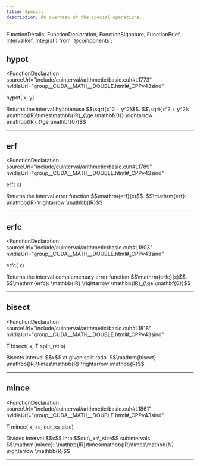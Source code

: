 ```yaml
---
title: Special
description: An overview of the special operations.
---
```


  FunctionDetails, 
  FunctionDeclaration, 
  FunctionSignature, 
  FunctionBrief,
  IntervalRef,
  Integral
} from '@components';

## hypot

<FunctionDeclaration
  sourceUrl="include/cuinterval/arithmetic/basic.cuh#L1773" 
  nvidiaUrl="group__CUDA__MATH__DOUBLE.html#_CPPv43sind"
>
  <IntervalRef /> hypot(<IntervalRef /> x, <IntervalRef /> y)
</FunctionDeclaration>

<FunctionDetails id="hypot">
  <FunctionBrief error="0" slot="brief">
    Returns the interval hypotenuse $$\sqrt{x^2 + y^2}$$.
  </FunctionBrief>
  
  <FunctionSignature>
    $$\sqrt{x^2 + y^2}: \mathbb{IR}\times\mathbb{IR}_{\ge \mathbf{0}} \rightarrow \mathbb{IR}_{\ge \mathbf{0}}$$
  </FunctionSignature>
  
</FunctionDetails>

---
## erf

<FunctionDeclaration
  sourceUrl="include/cuinterval/arithmetic/basic.cuh#L1789" 
  nvidiaUrl="group__CUDA__MATH__DOUBLE.html#_CPPv43sind"
>
  <IntervalRef /> erf(<IntervalRef /> x)
</FunctionDeclaration>

<FunctionDetails id="erf">
  <FunctionBrief error="2" slot="brief">
    Returns the interval error function $$\mathrm{erf}(x)$$.
  </FunctionBrief>
  
  <FunctionSignature>
    $$\mathrm{erf}: \mathbb{IR} \rightarrow \mathbb{IR}$$
  </FunctionSignature>
  
</FunctionDetails>

---
## erfc

<FunctionDeclaration
  sourceUrl="include/cuinterval/arithmetic/basic.cuh#L1803" 
  nvidiaUrl="group__CUDA__MATH__DOUBLE.html#_CPPv43sind"
>
  <IntervalRef /> erfc(<IntervalRef /> x)
</FunctionDeclaration>

<FunctionDetails id="erfc">
  <FunctionBrief error="5" slot="brief">
    Returns the interval complementary error function $$\mathrm{erfc}(x)$$.
  </FunctionBrief>
  
  <FunctionSignature>
    $$\mathrm{erfc}: \mathbb{IR} \rightarrow \mathbb{IR}_{\ge \mathbf{0}}$$
  </FunctionSignature>
  
</FunctionDetails>

---
## bisect

<FunctionDeclaration
  sourceUrl="include/cuinterval/arithmetic/basic.cuh#L1818" 
  nvidiaUrl="group__CUDA__MATH__DOUBLE.html#_CPPv43sind"
>
  T bisect(<IntervalRef /> x, T split_ratio)
</FunctionDeclaration>

<FunctionDetails id="bisect">
  <FunctionBrief error="0" slot="brief">
    Bisects interval $$x$$ at given split ratio.
  </FunctionBrief>
  
  <FunctionSignature>
    $$\mathrm{bisect}: \mathbb{IR}\times\mathbb{R} \rightarrow \mathbb{R}$$
  </FunctionSignature>
  
</FunctionDetails>

---
## mince

<FunctionDeclaration
  sourceUrl="include/cuinterval/arithmetic/basic.cuh#L1861" 
  nvidiaUrl="group__CUDA__MATH__DOUBLE.html#_CPPv43sind"
>
  T mince(<IntervalRef /> x, <IntervalRef /> xs, <Integral /> out_xs_size)
</FunctionDeclaration>

<FunctionDetails id="mince">
  <FunctionBrief error="0" slot="brief">
    Divides interval $$x$$ into $$out\_xs\_size$$ subintervals.
  </FunctionBrief>
  
  <FunctionSignature>
    $$\mathrm{mince}: \mathbb{IR}\times\mathbb{IR}\times\mathbb{N} \rightarrow \mathbb{R}$$
  </FunctionSignature>
  
</FunctionDetails>

---
